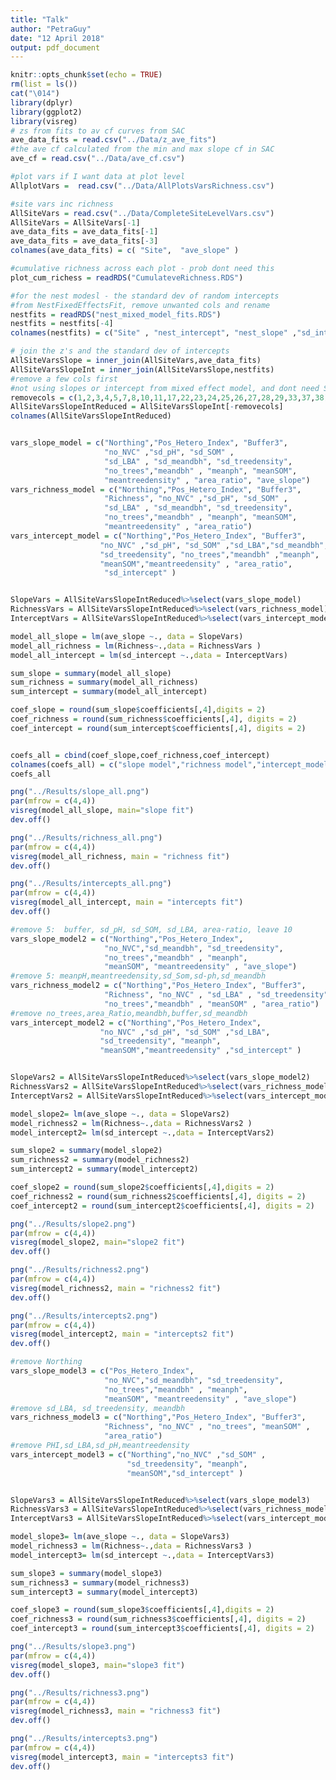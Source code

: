 ```yaml
---
title: "Talk"
author: "PetraGuy"
date: "12 April 2018"
output: pdf_document
---
```


```r
knitr::opts_chunk$set(echo = TRUE)
rm(list = ls())
cat("\014")
library(dplyr)
library(ggplot2)
library(visreg)
# zs from fits to av cf curves from SAC
ave_data_fits = read.csv("../Data/z_ave_fits")
#the ave cf calculated from the min and max slope cf in SAC
ave_cf = read.csv("../Data/ave_cf.csv")

#plot vars if I want data at plot level
AllplotVars =  read.csv("../Data/AllPlotsVarsRichness.csv")

#site vars inc richness
AllSiteVars = read.csv("../Data/CompleteSiteLevelVars.csv")
AllSiteVars = AllSiteVars[-1]
ave_data_fits = ave_data_fits[-1]
ave_data_fits = ave_data_fits[-3]
colnames(ave_data_fits) = c( "Site",  "ave_slope" )

#cumulative richness across each plot - prob dont need this
plot_cum_richess = readRDS("CumulateveRichness.RDS")

#for the nest modesl - the standard dev of random intercepts
#from NestFixedEffectsFit, remove unwanted cols and rename
nestfits = readRDS("nest_mixed_model_fits.RDS")
nestfits = nestfits[-4]
colnames(nestfits) = c("Site" , "nest_intercept", "nest_slope" ,"sd_intercept")
```

```r
# join the z's and the standard dev of intercepts
AllSiteVarsSlope = inner_join(AllSiteVars,ave_data_fits)
AllSiteVarsSlopeInt = inner_join(AllSiteVarsSlope,nestfits)
#remove a few cols first
#not using slopes or intercept from mixed effect model, and dont need Site
removecols = c(1,2,3,4,5,7,8,10,11,17,22,23,24,25,26,27,28,29,33,37,38)
AllSiteVarsSlopeIntReduced = AllSiteVarsSlopeInt[-removecols]
colnames(AllSiteVarsSlopeIntReduced)


vars_slope_model = c("Northing","Pos_Hetero_Index", "Buffer3",
                     "no_NVC" ,"sd_pH", "sd_SOM" ,
                     "sd_LBA" , "sd_meandbh", "sd_treedensity",
                     "no_trees","meandbh" , "meanph", "meanSOM",
                     "meantreedensity" , "area_ratio", "ave_slope")
vars_richness_model = c("Northing","Pos_Hetero_Index", "Buffer3",
                     "Richness", "no_NVC" ,"sd_pH", "sd_SOM" ,
                     "sd_LBA" , "sd_meandbh", "sd_treedensity",
                     "no_trees","meandbh" , "meanph", "meanSOM",
                     "meantreedensity" , "area_ratio")
vars_intercept_model = c("Northing","Pos_Hetero_Index", "Buffer3",
                    "no_NVC" ,"sd_pH", "sd_SOM" ,"sd_LBA","sd_meandbh",
                    "sd_treedensity", "no_trees","meandbh" ,"meanph",
                    "meanSOM","meantreedensity" , "area_ratio",
                     "sd_intercept" )


SlopeVars = AllSiteVarsSlopeIntReduced%>%select(vars_slope_model)
RichnessVars = AllSiteVarsSlopeIntReduced%>%select(vars_richness_model)
InterceptVars = AllSiteVarsSlopeIntReduced%>%select(vars_intercept_model)

model_all_slope = lm(ave_slope ~., data = SlopeVars)
model_all_richness = lm(Richness~.,data = RichnessVars )
model_all_intercept = lm(sd_intercept ~.,data = InterceptVars)

sum_slope = summary(model_all_slope)
sum_richness = summary(model_all_richness)
sum_intercept = summary(model_all_intercept)

coef_slope = round(sum_slope$coefficients[,4],digits = 2)
coef_richness = round(sum_richness$coefficients[,4], digits = 2)
coef_intercept = round(sum_intercept$coefficients[,4], digits = 2)


coefs_all = cbind(coef_slope,coef_richness,coef_intercept)
colnames(coefs_all) = c("slope model","richness model","intercept_model")
coefs_all
```

```r

png("../Results/slope_all.png")
par(mfrow = c(4,4))
visreg(model_all_slope, main="slope fit")
dev.off()

png("../Results/richness_all.png")
par(mfrow = c(4,4))
visreg(model_all_richness, main = "richness fit")
dev.off()

png("../Results/intercepts_all.png")
par(mfrow = c(4,4))
visreg(model_all_intercept, main = "intercepts fit")
dev.off()
```


```r
#remove 5:  buffer, sd_pH, sd_SOM, sd_LBA, area-ratio, leave 10
vars_slope_model2 = c("Northing","Pos_Hetero_Index",
                     "no_NVC","sd_meandbh", "sd_treedensity",
                     "no_trees","meandbh" , "meanph", 
                     "meanSOM", "meantreedensity" , "ave_slope")
#remove 5: meanpH,meantreedensity,sd_Som,sd-ph,sd_meandbh
vars_richness_model2 = c("Northing","Pos_Hetero_Index", "Buffer3",
                     "Richness", "no_NVC" , "sd_LBA" , "sd_treedensity",
                     "no_trees","meandbh" , "meanSOM" , "area_ratio")
#remove no_trees,area_Ratio,meandbh,buffer,sd_meandbh
vars_intercept_model2 = c("Northing","Pos_Hetero_Index",
                    "no_NVC" ,"sd_pH", "sd_SOM" ,"sd_LBA",
                    "sd_treedensity", "meanph",
                    "meanSOM","meantreedensity" ,"sd_intercept" )


SlopeVars2 = AllSiteVarsSlopeIntReduced%>%select(vars_slope_model2)
RichnessVars2 = AllSiteVarsSlopeIntReduced%>%select(vars_richness_model2)
InterceptVars2 = AllSiteVarsSlopeIntReduced%>%select(vars_intercept_model2)

model_slope2= lm(ave_slope ~., data = SlopeVars2)
model_richness2 = lm(Richness~.,data = RichnessVars2 )
model_intercept2= lm(sd_intercept ~.,data = InterceptVars2)

sum_slope2 = summary(model_slope2)
sum_richness2 = summary(model_richness2)
sum_intercept2 = summary(model_intercept2)

coef_slope2 = round(sum_slope2$coefficients[,4],digits = 2)
coef_richness2 = round(sum_richness2$coefficients[,4], digits = 2)
coef_intercept2 = round(sum_intercept2$coefficients[,4], digits = 2)

```

```r

png("../Results/slope2.png")
par(mfrow = c(4,4))
visreg(model_slope2, main="slope2 fit")
dev.off()

png("../Results/richness2.png")
par(mfrow = c(4,4))
visreg(model_richness2, main = "richness2 fit")
dev.off()

png("../Results/intercepts2.png")
par(mfrow = c(4,4))
visreg(model_intercept2, main = "intercepts2 fit")
dev.off()
```


```r
#remove Northing
vars_slope_model3 = c("Pos_Hetero_Index",
                     "no_NVC","sd_meandbh", "sd_treedensity",
                     "no_trees","meandbh" , "meanph", 
                     "meanSOM", "meantreedensity" , "ave_slope")
#remove sd_LBA, sd_treedensity, meandbh
vars_richness_model3 = c("Northing","Pos_Hetero_Index", "Buffer3",
                     "Richness", "no_NVC" , "no_trees", "meanSOM" , 
                     "area_ratio")
#remove PHI,sd_LBA,sd_pH,meantreedensity
vars_intercept_model3 = c("Northing","no_NVC" ,"sd_SOM" ,
                          "sd_treedensity", "meanph",
                          "meanSOM","sd_intercept" )


SlopeVars3 = AllSiteVarsSlopeIntReduced%>%select(vars_slope_model3)
RichnessVars3 = AllSiteVarsSlopeIntReduced%>%select(vars_richness_model3)
InterceptVars3 = AllSiteVarsSlopeIntReduced%>%select(vars_intercept_model3)

model_slope3= lm(ave_slope ~., data = SlopeVars3)
model_richness3 = lm(Richness~.,data = RichnessVars3 )
model_intercept3= lm(sd_intercept ~.,data = InterceptVars3)

sum_slope3 = summary(model_slope3)
sum_richness3 = summary(model_richness3)
sum_intercept3 = summary(model_intercept3)

coef_slope3 = round(sum_slope3$coefficients[,4],digits = 2)
coef_richness3 = round(sum_richness3$coefficients[,4], digits = 2)
coef_intercept3 = round(sum_intercept3$coefficients[,4], digits = 2)

```

```r

png("../Results/slope3.png")
par(mfrow = c(4,4))
visreg(model_slope3, main="slope3 fit")
dev.off()

png("../Results/richness3.png")
par(mfrow = c(4,4))
visreg(model_richness3, main = "richness3 fit")
dev.off()

png("../Results/intercepts3.png")
par(mfrow = c(4,4))
visreg(model_intercept3, main = "intercepts3 fit")
dev.off()

```







